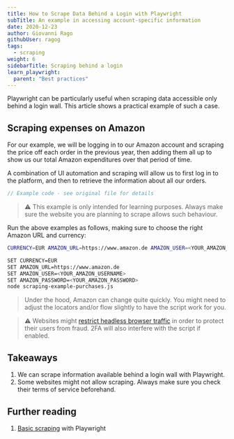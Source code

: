 ```yaml
---
title: How to Scrape Data Behind a Login with Playwright
subTitle: An example in accessing account-specific information
date: 2020-12-23
author: Giovanni Rago
githubUser: ragog
tags:
  - scraping
weight: 6
sidebarTitle: Scraping behind a login
learn_playwright:
  parent: "Best practices"
---
```


Playwright can be particularly useful when scraping data accessible only behind a login wall. This article shows a practical example of such a case.



## Scraping expenses on Amazon

For our example, we will be logging in to our Amazon account and scraping the price off each order in the previous year, then adding them all up to show us our total Amazon expenditures over that period of time.

A combination of UI automation and scraping will allow us to first log in to the platform, and then to retrieve the information about all our orders.

```js {title="scraping-example-purchases.js"}
// Example code - see original file for details
```

> ⚠️ This example is only intended for learning purposes. Always make sure the website you are planning to scrape allows such behaviour.

Run the above examples as follows, making sure to choose the right Amazon URL and currency:



```sh
CURRENCY=EUR AMAZON_URL=https://www.amazon.de AMAZON_USER=<YOUR_AMAZON_USERNAME> AMAZON_PASSWORD=<YOUR_AMAZON_PASSWORD> node scraping-example-purchases.js
```


```sh
SET CURRENCY=EUR
SET AMAZON_URL=https://www.amazon.de
SET AMAZON_USER=<YOUR_AMAZON_USERNAME>
SET AMAZON_PASSWORD=<YOUR_AMAZON_PASSWORD>
node scraping-example-purchases.js
```




> Under the hood, Amazon can change quite quickly. You might need to adjust the locators and/or flow slightly to have the script work for you.

> ⚠️ Websites might [restrict headless browser traffic](/learn/playwright/challenging-flows/) in order to protect their users from fraud. 2FA will also interfere with the script if enabled.

## Takeaways
1. We can scrape information available behind a login wall with Playwright.
2. Some websites might not allow scraping. Always make sure you check their terms of service beforehand.

## Further reading
1. [Basic scraping](/learn/playwright/web-scraping/) with Playwright
